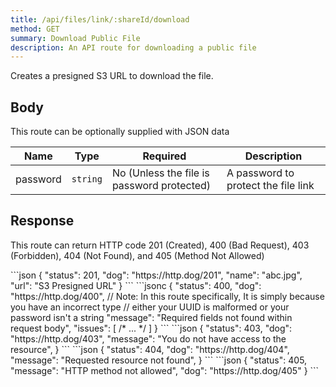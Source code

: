 ```yaml
---
title: /api/files/link/:shareId/download
method: GET
summary: Download Public File
description: An API route for downloading a public file
---
```



Creates a presigned S3 URL to download the file.

## Body

This route can be optionally supplied with JSON data

| Name     | Type     | Required                                   | Description                         |
| -------- | -------- | ------------------------------------------ | ----------------------------------- |
| password | `string` | No (Unless the file is password protected) | A password to protect the file link |

## Response

This route can return HTTP code 201 (Created), 400 (Bad Request),
403 (Forbidden), 404 (Not Found), and 405 (Method Not Allowed)

<Tabs>
	<Tab name="200">
```json
{
    "status": 201,
    "dog": "https://http.dog/201",
    "name": "abc.jpg",
    "url": "S3 Presigned URL"
}
```
    </Tab>
    <Tab name="400">
```jsonc
{
    "status": 400,
    "dog": "https://http.dog/400",
    // Note: In this route specifically, It is simply because you have an incorrect type
    // either your UUID is malformed or your password isn't a string
    "message": "Required fields not found within request body",
    "issues": [ /* ... */ ]
}
```
    </Tab>
    <Tab name="403">
```json
{
    "status": 403,
    "dog": "https://http.dog/403",
    "message": "You do not have access to the resource",
}
```
    </Tab>
    <Tab name="404">
```json
{
    "status": 404,
    "dog": "https://http.dog/404",
    "message": "Requested resource not found",
}
```
    </Tab>
    <Tab name="405">
```json
{
    "status": 405,
    "message": "HTTP method not allowed",
    "dog": "https://http.dog/405"
}
```
    </Tab>
</Tabs>
